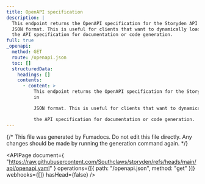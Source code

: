 ```yaml
---
title: OpenAPI specification
description: |
  This endpoint returns the OpenAPI specification for the Storyden API in
  JSON format. This is useful for clients that want to dynamically load
  the API specification for documentation or code generation.
full: true
_openapi:
  method: GET
  route: /openapi.json
  toc: []
  structuredData:
    headings: []
    contents:
      - content: >
          This endpoint returns the OpenAPI specification for the Storyden API
          in

          JSON format. This is useful for clients that want to dynamically load

          the API specification for documentation or code generation.
---
```


{/* This file was generated by Fumadocs. Do not edit this file directly. Any changes should be made by running the generation command again. */}

<APIPage
  document={
    "https://raw.githubusercontent.com/Southclaws/storyden/refs/heads/main/api/openapi.yaml"
  }
  operations={[{ path: "/openapi.json", method: "get" }]}
  webhooks={[]}
  hasHead={false}
/>
